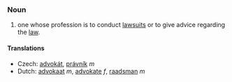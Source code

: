 ===Noun===
# one whose profession is to conduct [[lawsuits]] or to give advice regarding the [[law]].

====Translations====

*Czech: [[advokát]], [[právník]]  ''m''
*Dutch: [[advokaat]] ''m'', [[advokate]] ''f'', [[raadsman]] ''m''